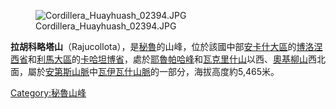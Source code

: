 [[Image:Cordillera_Huayhuash_02394.JPG|right]]

{{Coord|10|17|50|S|76|58|50|W|display=title}}

'''拉胡科略塔山'''（Rajucollota），是[[秘魯|秘魯]]的山峰，位於該國中部[[安卡什大區|安卡什大區]]的[[博洛涅西省|博洛涅西省]]和[[利馬大區|利馬大區]]的[[卡哈坦博省|卡哈坦博省]]，處於[[耶魯帕哈峰|耶魯帕哈峰]]和[[瓦克里什山|瓦克里什山]]以西、[[奧基柳山|奧基柳山]]西北面，屬於[[安第斯山脈|安第斯山脈]]中[[瓦伊瓦什山脈|瓦伊瓦什山脈]]的一部分，海拔高度約5,465米。

{{Peru-geo-stub}}
[[Category:秘魯山峰|Category:秘魯山峰]]